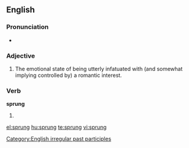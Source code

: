 {{also|Sprung}}
==English==

===Pronunciation===
* {{IPA|/'spɻʌɳ/}}
*: {{rhymes|ʌŋ}}

===Adjective===
{{en-adj}}

# {{slang|AAVE}} The emotional state of being utterly infatuated with (and somewhat implying controlled by) a romantic interest.

===Verb===
'''sprung'''

# {{past participle of|[[spring]]}}

[[Category:English irregular past participles]]

[[el:sprung]]
[[hu:sprung]]
[[te:sprung]]
[[vi:sprung]]